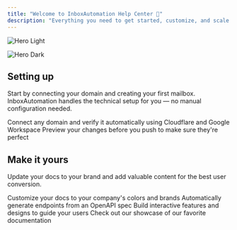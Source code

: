 ```yaml
---
title: "Welcome to InboxAutomation Help Center 👋"
description: "Everything you need to get started, customize, and scale with InboxAutomation."
---
```


<img
  className="block dark:hidden"
  src="/images/hero-light.png"
  alt="Hero Light"
/>

<img
  className="hidden dark:block"
  src="/inboxCTA.png"
  alt="Hero Dark"
  title=""
/>

## Setting up

Start by connecting your domain and creating your first mailbox. InboxAutomation handles the technical setup for you — no manual configuration needed.

<CardGroup cols={2}>
  <Card title="Connect your domain automatically" iconType="solid" href="https://inboxautomation./docs/quickstart">
    Connect any domain and verify it automatically using Cloudflare and Google Workspace
  </Card>
  <Card title="Preview Changes" icon="image" href="https://mintlify.com/docs/development">
    Preview your changes before you push to make sure they're perfect
  </Card>
</CardGroup>

## Make it yours

Update your docs to your brand and add valuable content for the best user conversion.

<CardGroup cols={2}>
  <Card title="Customize Style" icon="palette" href="https://mintlify.com/docs/settings/global">
    Customize your docs to your company's colors and brands
  </Card>
  <Card title="Reference APIs" icon="code" href="https://mintlify.com/docs/api-playground/openapi">
    Automatically generate endpoints from an OpenAPI spec
  </Card>
  <Card title="Add Components" icon="screwdriver-wrench" href="https://mintlify.com/docs/content/components/accordions">
    Build interactive features and designs to guide your users
  </Card>
  <Card title="Get Inspiration" icon="stars" href="https://mintlify.com/customers">
    Check out our showcase of our favorite documentation
  </Card>
</CardGroup>
